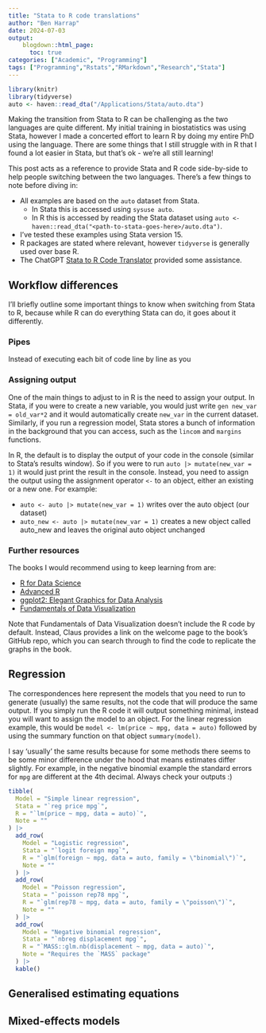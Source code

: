 ```yaml
---
title: "Stata to R code translations"
author: "Ben Harrap"
date: 2024-07-03
output:
    blogdown::html_page:
      toc: true
categories: ["Academic", "Programming"]
tags: ["Programming","Rstats","RMarkdown","Research","Stata"]
---
```


```r
library(knitr)
library(tidyverse)
auto <- haven::read_dta("/Applications/Stata/auto.dta")
```

Making the transition from Stata to R can be challenging as the two languages are quite different. My initial training in biostatistics was using Stata, however I made a concerted effort to learn R by doing my entire PhD using the language. There are some things that I still struggle with in R that I found a lot easier in Stata, but that's ok - we're all still learning! 

This post acts as a reference to provide Stata and R code side-by-side to help people switching between the two languages. There's a few things to note before diving in:

- All examples are based on the `auto` dataset from Stata.
  - In Stata this is accessed using `sysuse auto`.
  - In R this is accessed by reading the Stata dataset using `auto <- haven::read_dta("<path-to-stata-goes-here>/auto.dta")`.
- I've tested these examples using Stata version 15.
- R packages are stated where relevant, however `tidyverse` is generally used over base R.
- The ChatGPT <a href="https://chatgpt.com/g/g-dDlKTFvbT-stata-to-r-code-translator" target="_blank">Stata to R Code Translator</a> provided some assistance.

## Workflow differences

I'll briefly outline some important things to know when switching from Stata to R, because while R can do everything Stata can do, it goes about it differently.

### Pipes

Instead of executing each bit of code line by line as you 

### Assigning output

One of the main things to adjust to in R is the need to assign your output. In Stata, if you were to create a new variable, you would just write `gen new_var = old_var*2` and it would automatically create `new_var` in the current dataset. Similarly, if you run a regression model, Stata stores a bunch of information in the background that you can access, such as the `lincom` and `margins` functions.

In R, the default is to display the output of your code in the console (similar to Stata's results window). So if you were to run `auto |> mutate(new_var = 1)` it would just print the result in the console. Instead, you need to assign the output using the assignment operator `<-` to an object, either an existing or a new one. For example:

-   `auto <- auto |> mutate(new_var = 1)` writes over the auto object (our dataset)
-   `auto_new <- auto |> mutate(new_var = 1)` creates a new object called auto_new and leaves the original auto object unchanged

### Further resources

The books I would recommend using to keep learning from are:

-   [R for Data Science](https://r4ds.hadley.nz/)
-   [Advanced R](https://adv-r.hadley.nz/)
-   [ggplot2: Elegant Graphics for Data Analysis](https://ggplot2-book.org/)
-   [Fundamentals of Data Visualization](https://clauswilke.com/dataviz/)

Note that Fundamentals of Data Visualization doesn't include the R code by default. Instead, Claus provides a link on the welcome page to the book's GitHub repo, which you can search through to find the code to replicate the graphs in the book.

<!-- ## Data cleaning -->

## Regression

The correspondences here represent the models that you need to run to generate (usually) the same results, not the code that will produce the same output. If you simply run the R code it will output something minimal, instead you will want to assign the model to an object. For the linear regression example, this would be `model <- lm(price ~ mpg, data = auto)` followed by using the summary function on that object `summary(model)`. 

I say 'usually' the same results because for some methods there seems to be some minor difference under the hood that means estimates differ slightly. For example, in the negative binomial example the standard errors for `mpg` are different at the 4th decimal. Always check your outputs :)

```r
tibble(
  Model = "Simple linear regression",
  Stata = "`reg price mpg`",
  R = "`lm(price ~ mpg, data = auto)`",
  Note = ""
) |> 
  add_row(
    Model = "Logistic regression",
    Stata = "`logit foreign mpg`",
    R = "`glm(foreign ~ mpg, data = auto, family = \"binomial\")`",
    Note = ""
  ) |> 
  add_row(
    Model = "Poisson regression",
    Stata = "`poisson rep78 mpg`",
    R = "`glm(rep78 ~ mpg, data = auto, family = \"poisson\")`",
    Note = ""
  ) |> 
  add_row(
    Model = "Negative binomial regression",
    Stata = "`nbreg displacement mpg`",
    R = "`MASS::glm.nb(displacement ~ mpg, data = auto)`",
    Note = "Requires the `MASS` package"
  ) |> 
  kable()
```

## Generalised estimating equations



## Mixed-effects models



<!-- ## Data visualisation -->

<!-- ### Histograms -->



<!-- ### Density plots -->



<!-- ### Bar charts -->



<!-- ### Line charts -->



<!-- ### Box plots -->


